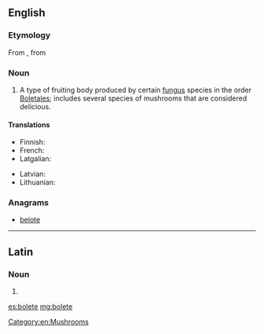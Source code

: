 ==English==
{{rfi}}
{{wikipedia}}
{{wikispecies|Boletales}}
===Etymology===
From {{etyl|la|en}} {{term|boletus||lang=la|edible mushroom}}, from {{etyl|grc|en}} {{term|βωλίτης||tr=bolites|lang=grc}}

===Noun===
{{en-noun}}

# A type of fruiting body produced by certain [[fungus]] species in the order [[Boletales]]; includes several species of mushrooms that are considered delicious.

====Translations====
{{trans-top|type of mushrooms}}
* Finnish: {{t+|fi|tatti}}
* French: {{t+|fr|bolet|m}}
* Latgalian: {{t|ltg|baraviks|m}}
{{trans-mid}}
* Latvian: {{t+|lv|baravika|f}}
* Lithuanian: {{t|lt|baravykas}}
{{trans-bottom}}

===Anagrams===
* [[belote#English|belote]]

[[Category:en:Mushrooms]]

----

==Latin==

===Noun===
{{la-noun-form|bōlēte}}

# {{inflection of|bōlētus||voc|s|lang=la}}

[[es:bolete]]
[[mg:bolete]]